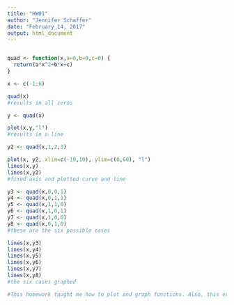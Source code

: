 ```yaml
---
title: "HW01"
author: "Jennifer Schaffer"
date: "February 14, 2017"
output: html_document
---
```

``` r

```

``` r

quad <- function(x,a=0,b=0,c=0) {
  return(a*x^2+b*x+c)
} 

x <- c(-1:6)

quad(x)
#results in all zeros

y <- quad(x)

plot(x,y,"l")
#results in a line

y2 <- quad(x,1,2,3)

plot(x, y2, xlim=c(-10,10), ylim=c(0,60), "l")
lines(x,y)
lines(x,y2) 
#fixed axis and plotted curve and line 

y3 <- quad(x,0,0,1)
y4 <- quad(x,0,1,1)
y5 <- quad(x,1,1,0)
y6 <- quad(x,1,0,1)
y7 <- quad(x,1,0,0)
y8 <- quad(x,0,1,0)
#these are the six possible cases

lines(x,y3)
lines(x,y4)
lines(x,y5)
lines(x,y6)
lines(x,y7)
lines(x,y8)
#the six cases graphed

#This homework taught me how to plot and graph functions. Also, this explains how to create a dynamic document using R Markdown.  
```